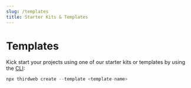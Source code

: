 ```yaml
---
slug: /templates
title: Starter Kits & Templates
---
```



# Templates

Kick start your projects using one of our starter kits or templates by using the [CLI](/cli):

<!-- Uses JSX cuz it has better syntax highlighting -->

```jsx
npx thirdweb create --template <template-name>
```

<ExamplesContainer />
